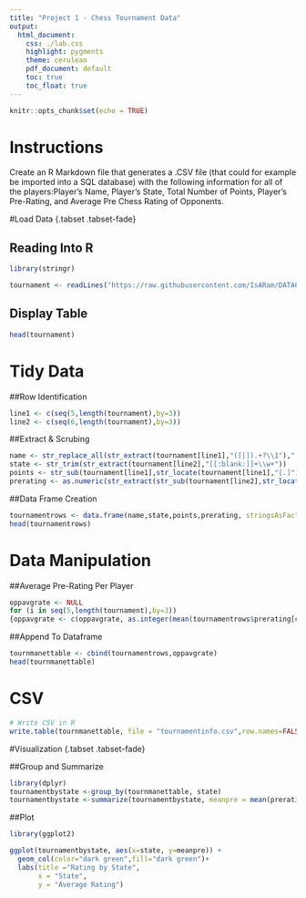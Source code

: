 ---
title: "Project 1 - Chess Tournament Data"
output:
  html_document:
    css: ./lab.css
    highlight: pygments
    theme: cerulean
    pdf_document: default
    toc: true
    toc_float: true
---

```{r setup, include=FALSE}
knitr::opts_chunk$set(echo = TRUE)
```
# Instructions
Create an R Markdown file that generates a .CSV file (that could for example be imported into a SQL database) with the following information for all of the players:Player's Name, Player's State, Total Number of Points, Player's Pre-Rating, and Average Pre Chess Rating of Opponents.


#Load Data {.tabset .tabset-fade}


## Reading Into R

```{r}
library(stringr)

tournament <- readLines("https://raw.githubusercontent.com/IsARam/DATA607/master/tournamentinfo.txt", warn = FALSE)
```

## Display Table 
```{r}
head(tournament)
```

# Tidy Data {.tabset .tabset-fade}


##Row Identification
```{r}
line1 <- c(seq(5,length(tournament),by=3))
line2 <- c(seq(6,length(tournament),by=3))
```

##Extract & Scrubing
```{r}
name <- str_replace_all(str_extract(tournament[line1],"([|]).+?\\1"),"[|]","")
state <- str_trim(str_extract(tournament[line2],"[[:blank:]]+\\w+"))
points <- str_sub(tournament[line1],str_locate(tournament[line1],"[.]")[1]-1,str_locate(tournament[line1],"[.]")[1]+1)
prerating <- as.numeric(str_extract(str_sub(tournament[line2],str_locate(tournament[line2],":")[1],str_locate(tournament[line2],">")[1]),"[[:digit:]]+"))
```


##Data Frame Creation
```{r}
tournamentrows <- data.frame(name,state,points,prerating, stringsAsFactors = FALSE)
head(tournamentrows)
```

# Data Manipulation {.tabset .tabset-fade}

##Average Pre-Rating Per Player
```{r}
oppavgrate <- NULL
for (i in seq(5,length(tournament),by=3))
{oppavgrate <- c(oppavgrate, as.integer(mean(tournamentrows$prerating[c(as.numeric(unlist(str_extract_all(str_sub(tournament[i], start=51),"[[:digit:]]+"))))])))}
```

##Append To Dataframe
```{r}
tournmanettable <- cbind(tournamentrows,oppavgrate)
head(tournmanettable)
```

# CSV {.tabset .tabset-fade}
 
```{r}
# Write CSV in R
write.table(tournmanettable, file = "tournamentinfo.csv",row.names=FALSE, na="",col.names=TRUE, sep=",")
```

#Visualization {.tabset .tabset-fade}

##Group and Summarize
```{r message=FALSE}
library(dplyr)
tournamentbystate <-group_by(tournmanettable, state)
tournamentbystate <-summarize(tournamentbystate, meanpre = mean(prerating),meanoppavg = mean(oppavgrate))
```

##Plot
```{r}
library(ggplot2)

ggplot(tournamentbystate, aes(x=state, y=meanpre)) + 
  geom_col(color="dark green",fill="dark green")+ 
  labs(title ="Rating by State", 
       x = "State", 
       y = "Average Rating") 
```

